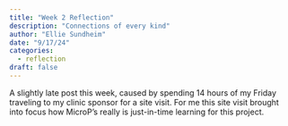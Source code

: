 ```yaml
---
title: "Week 2 Reflection"
description: "Connections of every kind"
author: "Ellie Sundheim"
date: "9/17/24"
categories:
  - reflection
draft: false
---
```

A slightly late post this week, caused by spending 14 hours of my Friday traveling to my clinic sponsor for a site visit. For me this site visit brought into focus how MicroP's really is just-in-time learning for this project.